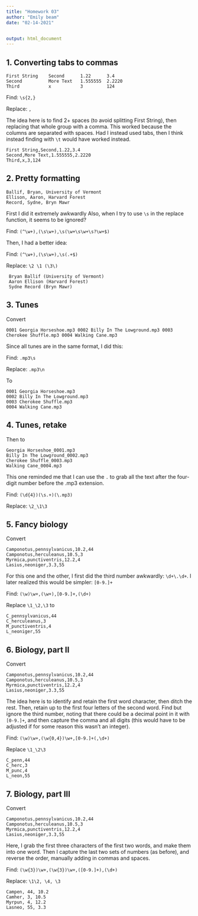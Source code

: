 ```yaml
---
title: "Homework 03"
author: "Emily beam"
date: "02-14-2021"


output: html_document
---
```



## 1. Converting tabs to commas
```
First String    Second      1.22      3.4
Second          More Text   1.555555  2.2220
Third           x           3         124
```

Find: `\s{2,}` 

Replace: `,`

The idea here is to find 2+ spaces (to avoid splitting First String), then replacing that whole group with a comma. This worked because the columns are separated with spaces. Had I instead used tabs, then I think instead finding with `\t` would have worked instead.

```
First String,Second,1.22,3.4
Second,More Text,1.555555,2.2220
Third,x,3,124
```

## 2. Pretty formatting 
```
Ballif, Bryan, University of Vermont
Ellison, Aaron, Harvard Forest
Record, Sydne, Bryn Mawr
```

First I did it extremely awkwardly Also, when I try to use `\s` in the replace function, it seems to be ignored? 

Find: `(^\w+),(\s\w+),\s(\w+\s\w+\s?\w+$)`

Then, I had a better idea: 

Find: `(^\w+),(\s\w+),\s(.+$)`

Replace: `\2 \1 (\3\)`

```
 Bryan Ballif (University of Vermont)
 Aaron Ellison (Harvard Forest)
 Sydne Record (Bryn Mawr)
 ```
 
## 3. Tunes

Convert 
```
0001 Georgia Horseshoe.mp3 0002 Billy In The Lowground.mp3 0003 Cherokee Shuffle.mp3 0004 Walking Cane.mp3
```

Since all tunes are in the same format, I did this: 

Find: `.mp3\s`

Replace: `.mp3\n`

To 
``` 
0001 Georgia Horseshoe.mp3
0002 Billy In The Lowground.mp3
0003 Cherokee Shuffle.mp3
0004 Walking Cane.mp3
```

## 4. Tunes, retake 


Then  to 
```
Georgia Horseshoe_0001.mp3
Billy In The Lowground_0002.mp3
Cherokee Shuffle_0003.mp3
Walking Cane_0004.mp3
```

This one reminded me that I can use the `.` to grab all the text after the four-digit number before the .mp3 extension.

Find: `(\d{4})(\s.+)(\.mp3)`

Replace: `\2_\1\3`

## 5. Fancy biology 

Convert 
```
Camponotus,pennsylvanicus,10.2,44
Camponotus,herculeanus,10.5,3
Myrmica,punctiventris,12.2,4
Lasius,neoniger,3.3,55
```

For this one and the other, I first did the third number awkwardly: `\d+\.\d+`. I later realized this would be simpler: `[0-9.]+`

Find: `(\w)\w+,(\w+),[0-9.]+,(\d+)`

Replace `\1_\2,\3`
to 
```
C_pennsylvanicus,44
C_herculeanus,3
M_punctiventris,4
L_neoniger,55
```



## 6. Biology, part II 
Convert 
```
Camponotus,pennsylvanicus,10.2,44
Camponotus,herculeanus,10.5,3
Myrmica,punctiventris,12.2,4
Lasius,neoniger,3.3,55
```

The idea here is to identify and retain the first word character, then ditch the rest. Then, retain up to the first four letters of the second word. Find but ignore the third number, noting that there could be a decimal point in it with `[0-9.]+`, and then capture the comma and all digits (this would have to be adjusted if for some reason this wasn't an integer). 

Find: `(\w)\w+,(\w{0,4})\w+,[0-9.]+(,\d+)`

Replace `\1_\2\3`


```
C_penn,44
C_herc,3
M_punc,4
L_neon,55
```

## 7. Biology, part III 
Convert 
```
Camponotus,pennsylvanicus,10.2,44
Camponotus,herculeanus,10.5,3
Myrmica,punctiventris,12.2,4
Lasius,neoniger,3.3,55
```

Here, I grab the first three characters of the first two words, and make them into one word. Then I capture the last two sets of numbers (as before), and reverse the order, manually adding in commas and spaces. 

Find: `(\w{3})\w+,(\w{3})\w+,([0-9.]+),(\d+)`

Replace: `\1\2, \4, \3`

```
Campen, 44, 10.2
Camher, 3, 10.5
Myrpun, 4, 12.2
Lasneo, 55, 3.3
```
